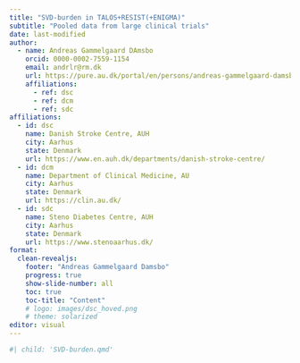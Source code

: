 ```yaml
---
title: "SVD-burden in TALOS+RESIST(+ENIGMA)"
subtitle: "Pooled data from large clinical trials"
date: last-modified
author:
  - name: Andreas Gammelgaard DAmsbo
    orcid: 0000-0002-7559-1154
    email: andrlr@rm.dk
    url: https://pure.au.dk/portal/en/persons/andreas-gammelgaard-damsbo(e3c4afce-3eba-4456-8b8b-2fd90775c87a).html
    affiliations:
      - ref: dsc
      - ref: dcm
      - ref: sdc
affiliations:
  - id: dsc
    name: Danish Stroke Centre, AUH
    city: Aarhus
    state: Denmark
    url: https://www.en.auh.dk/departments/danish-stroke-centre/
  - id: dcm
    name: Department of Clinical Medicine, AU
    city: Aarhus
    state: Denmark
    url: https://clin.au.dk/
  - id: sdc
    name: Steno Diabetes Centre, AUH
    city: Aarhus
    state: Denmark
    url: https://www.stenoaarhus.dk/
format: 
  clean-revealjs:
    footer: "Andreas Gammelgaard Damsbo"
    progress: true
    show-slide-number: all
    toc: true
    toc-title: "Content"
    # logo: images/dsc_hoved.png
    # theme: solarized
editor: visual
---
```


```r
#| child: 'SVD-burden.qmd'
```
